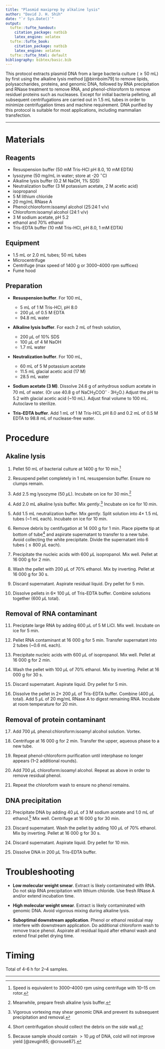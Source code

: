 ```yaml
---
title: "Plasmid maxiprep by alkaline lysis"
author: "David J. H. Shih"
date: "`r Sys.Date()`"
output:
  tufte::tufte_handout:
    citation_package: natbib
    latex_engine: xelatex
  tufte::tufte_book:
    citation_package: natbib
    latex_engine: xelatex
  tufte::tufte_html: default
bibliography: bibtex/basic.bib
---
```


This protocol extracts plasmid DNA from a large bacteria culture ($\ge 50$ mL) 
by first using the alkaline lysis method [@birnboim79] to remove lipids, 
polysaccharides, proteins, and genomic DNA, followed by RNA precipitation and 
RNase treatment to remove RNA, and phenol-chloroform to remove residuel proteins
such as nucleases. Except for initial bacteria pelleting, all subsequent 
centrifugations are carried out in 1.5 mL tubes in order to minimize
centrifugation times and machine requirement.
DNA purified by this protocol is suitable for most applications, including 
mammalian transfection.

----

# Materials

## Reagents
- Resuspension buffer (50 mM Tris-HCl pH 8.0, 10 mM EDTA)
- lysozyme (50 mg/mL in water; store at -20 $^\circ$C)
- Alkaline lysis buffer (0.2 M NaOH, 1% SDS)
- Neutralization buffer (3 M potassium acetate, 2 M acetic acid)
- isopropanol
- 5 M lithium chloride
- 20 mg/mL RNase A
- Phenol:chloroform:isoamyl alcohol (25:24:1 v/v)
- Chloroform:isoamyl alcohol (24:1 v/v)
- 3 M sodium acetate, pH 5.2
- ethanol and 70% ethanol
- Tris-EDTA buffer (10 mM Tris-HCl, pH 8.0, 1 mM EDTA)

## Equipment
- 1.5 mL or 2.0 mL tubes; 50 mL tubes
- Microcentrifuge
- Centrifuge (max speed of 1400 g or 3000--4000 rpm suffices)
- Fume hood

\newpage

## Preparation

- **Resuspension buffer**. For 100 mL,
    - 5 mL of 1 M Tris-HCl, pH 8.0
    - 200 $\mu$L of 0.5 M EDTA
    - 94.8 mL water

- **Alkaline lysis buffer**. For each 2 mL of fresh solution,
    - 200 $\mu$L of 10% SDS
    - 100 $\mu$L of 4 M NaOH
    - 1.7 mL water

- **Neutralization buffer**. For 100 mL,
    - 60 mL of 5 M potassium acetate
    - 11.5 mL glacial acetic acid (17 M)
    - 28.5 mL water

- **Sodium acetate (3 M)**. Dissolve 24.6 g of anhydrous sodium acetate in 
70 mL of water. (Or use 40.8 g of NaCH~3~COO^--^ $\cdot$ 3H~2~O.)
Adjust the pH to 5.2 with glacial acetic acid (~10 mL).
Adjust final volume to 100 mL. Autoclave to sterilize.

- **Tris-EDTA buffer**. Add 1 mL of 1 M Tris-HCL pH 8.0 and 0.2 mL of 0.5 M
EDTA to 98.8 mL of nuclease-free water.

\newpage

# Procedure

## Akaline lysis

1. Pellet 50 mL of bacterial culture at 1400 g for 10 min.^[Speed is equivalent
to 3000--4000 rpm using centrifuge with 10--15 cm rotor.]

2. Resuspend pellet completely in 1 mL resuspension buffer. Ensure
no clumps remain.

3. Add 2.5 mg lysozyme (50 $\mu$L).
Incubate on ice for 30 min.^[Meanwhile, prepare fresh alkaline lysis buffer.]

4. Add 2.0 mL alkaline lysis buffer. Mix *gently*.^[Vigorous 
vortexing may shear genomic DNA and prevent its subsequent
precipitation and removal.]
Incubate on ice for 10 min.

5. Add 1.5 mL neutralization buffer. Mix *gently*. 
Split solution into $4\times$ 1.5 mL tubes (~1 mL each). 
Incubate on ice for 10 min.

6. Remove debris by centifugation at 14 000 g for 1 min.
Place pipette tip at bottom of tube^[Short centrifugation should collect the
debris on the *side* wall.]
and aspirate supernatant to transfer to a new tube.
Avoid collecting the white precipitate.
Divide the supernatant into 6 tubes ($\le 800$ $\mu$L each).

7. Precipitate the nucleic acids with 600 $\mu$L isopropanol. Mix well.
Pellet at 16 000 g for 2 min.

8. Wash the pellet with 200 $\mu$L of 70% ethanol. Mix by inverting.
Pellet at 16 000 g for 30 s.

9. Discard supernatant. Aspirate residual liquid. Dry pellet for 5 min.

10. Dissolve pellets in $6\times$ 100 $\mu$L of Tris-EDTA buffer.
Combine solutions together (600 $\mu$L total).

## Removal of RNA contaminant

11. Preciptate large RNA by adding 600 $\mu$L of 5 M LiCl. Mix well.
Incubate on ice for 5 min.

12. Pellet RNA contaminant at 16 000 g for 5 min.
Transfer supernatant into 2 tubes (~0.6 mL each).

13. Precipitate nucleic acids with 600 $\mu$L of isopropanol. Mix well.
Pellet at 16 000 g for 2 min.

14. Wash the pellet with 100 $\mu$L of 70% ethanol. Mix by inverting.
Pellet at 16 000 g for 30 s.

15. Discard supernatant. Aspirate liquid. Dry pellet for 5 min.

16. Dissolve the pellet in $2\times$ 200 $\mu$L of Tris-EDTA buffer.
Combine (400 $\mu$L total).
Add 5 $\mu$L of 20 mg/mL RNase A to digest remaining RNA.
Incubate at room temperature for 20 min.

## Removal of protein contaminant

17. Add 700 $\mu$L phenol:chloroform:isoamyl alcohol solution. Vortex.

18. Centrifuge at 16 000 g for 2 min. Transfer the upper, aqueous phase to a new
tube.

19. Repeat phenol-chloroform purification until interphase no longer appears
(1--2 additional rounds).

20. Add 700 $\mu$L chloroform:isoamyl alcohol.
Repeat as above in order to remove residual phenol.

21. Repeat the chloroform wash to ensure no phenol remains.

## DNA precipitation

22. Precipitate DNA by adding 40 $\mu$L of 3 M sodium acetate and 1.0 mL 
of ethanol.^[Because sample should contain $>10$ $\mu$g of DNA, cold will not 
improve yield [@zeugin85; @crouse87].]
Mix well. Centrifuge at 16 000 g for 30 min.

23. Discard supernatant. Wash the pellet by adding 100 $\mu$L of 70% ethanol. 
Mix by inverting. Pellet at 16 000 g for 30 s.

24. Discard supernatant. Aspirate liquid. Dry pellet for 10 min.

25. Dissolve DNA in 200 $\mu$L Tris-EDTA buffer.


\newpage

# Troubleshooting

- **Low molecular weight smear**. Extract is likely contaminated with RNA.
Do not skip RNA precipitation with lithium chloride.
Use fresh RNase A and/or extend incubation time.

- **High molecular weight smear**. Extract is likely contaminated with genomic 
DNA. Avoid vigorous mixing during alkaline lysis.

- **Suboptimal downstream application**. Phenol or ethanol residual may
interfere with downstream application.
Do additional chloroform wash to remove trace phenol.
Aspirate all residual liquid after ethanol wash and extend final pellet drying 
time.


# Timing

Total of 4-6 h for 2--4 samples.

----

